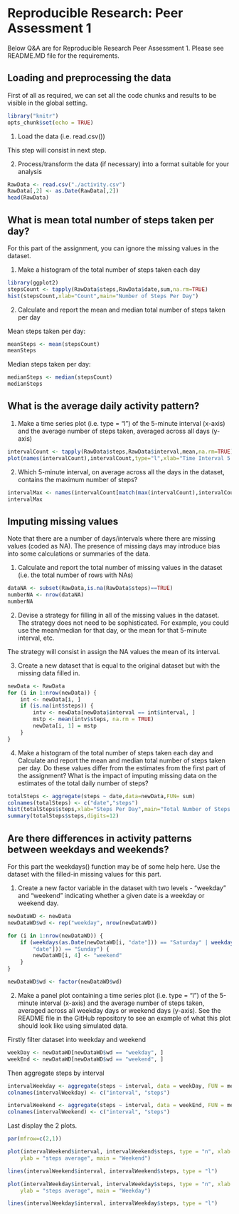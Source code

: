 
Reproducible Research: Peer Assessment 1
==========================================

Below Q&A are for Reproducible Research Peer Assessment 1. Please see README.MD file for the requirements.

## Loading and preprocessing the data

First of all as required, we can set all the code chunks and results to be visible in the global setting.

```r
library("knitr")
opts_chunk$set(echo = TRUE)
```

1. Load the data (i.e. read.csv())

This step will consist in next step.

2. Process/transform the data (if necessary) into a format suitable for your analysis

```r
RawData <- read.csv("./activity.csv")
RawData[,2] <- as.Date(RawData[,2])
head(RawData)
```



## What is mean total number of steps taken per day?

For this part of the assignment, you can ignore the missing values in the dataset.

1. Make a histogram of the total number of steps taken each day


```r
library(ggplot2)
stepsCount <- tapply(RawData$steps,RawData$date,sum,na.rm=TRUE)
hist(stepsCount,xlab="Count",main="Number of Steps Per Day")

```


2. Calculate and report the mean and median total number of steps taken per day

Mean steps taken per day:
```r
meanSteps <- mean(stepsCount)
meanSteps
```

Median steps taken per day:
```r
medianSteps <- median(stepsCount)
medianSteps
```


## What is the average daily activity pattern?

1. Make a time series plot (i.e. type = "l") of the 5-minute interval (x-axis) and the average number of steps taken, averaged across all days (y-axis)

```r
intervalCount <- tapply(RawData$steps,RawData$interval,mean,na.rm=TRUE)
plot(names(intervalCount),intervalCount,type="l",xlab="Time Interval 5 mins",ylab="Mean Steps Count")

```

2. Which 5-minute interval, on average across all the days in the dataset, contains the maximum number of steps?

```r
intervalMax <- names(intervalCount[match(max(intervalCount),intervalCount)])
intervalMax
```
## Imputing missing values

Note that there are a number of days/intervals where there are missing values (coded as NA). The presence of missing days may introduce bias into some calculations or summaries of the data.

1. Calculate and report the total number of missing values in the dataset (i.e. the total number of rows with NAs)

```r

dataNA <- subset(RawData,is.na(RawData$steps)==TRUE)
numberNA <- nrow(dataNA)
numberNA

```

2. Devise a strategy for filling in all of the missing values in the dataset. The strategy does not need to be sophisticated. For example, you could use the mean/median for that day, or the mean for that 5-minute interval, etc.

The strategy will consist in assign the NA values the mean of its interval.

3. Create a new dataset that is equal to the original dataset but with the missing data filled in.

```r
newData <- RawData
for (i in 1:nrow(newData)) {
    int <- newData[i, ]
    if (is.na(int$steps)) {
        intv <- newData[newData$interval == int$interval, ]
        mstp <- mean(intv$steps, na.rm = TRUE)
        newData[i, 1] = mstp
    }
}
```

4. Make a histogram of the total number of steps taken each day and Calculate and report the mean and median total number of steps taken per day. Do these values differ from the estimates from the first part of the assignment? What is the impact of imputing missing data on the estimates of the total daily number of steps?

```r
totalSteps <- aggregate(steps ~ date,data=newData,FUN= sum)
colnames(totalSteps) <- c("date","steps")
hist(totalSteps$steps,xlab="Steps Per Day",main="Total Number of Steps Each Day")
summary(totalSteps$steps,digits=12)
```

## Are there differences in activity patterns between weekdays and weekends?


For this part the weekdays() function may be of some help here. Use the dataset with the filled-in missing values for this part.

1. Create a new factor variable in the dataset with two levels - "weekday" and "weekend" indicating whether a given date is a weekday or weekend day.

```r
newDataWD <- newData
newDataWD$wd <- rep("weekday", nrow(newDataWD))

for (i in 1:nrow(newDataWD)) {
    if (weekdays(as.Date(newDataWD[i, "date"])) == "Saturday" | weekdays(as.Date(newDataWD[i, 
        "date"])) == "Sunday") {
        newDataWD[i, 4] <- "weekend"
    }
}

newDataWD$wd <- factor(newDataWD$wd)
```
2. Make a panel plot containing a time series plot (i.e. type = "l") of the 5-minute interval (x-axis) and the average number of steps taken, averaged across all weekday days or weekend days (y-axis). See the README file in the GitHub repository to see an example of what this plot should look like using simulated data.

Firstly filter dataset into weekday and weekend
```r
weekDay <- newDataWD[newDataWD$wd == "weekday", ]
weekEnd <- newDataWD[newDataWD$wd == "weekend", ]

```

Then aggregate steps by interval
```r
intervalWeekday <- aggregate(steps ~ interval, data = weekDay, FUN = mean)
colnames(intervalWeekday) <- c("interval", "steps")

intervalWeekend <- aggregate(steps ~ interval, data = weekEnd, FUN = mean)
colnames(intervalWeekend) <- c("interval", "steps")
```

Last display the 2 plots.
```r
par(mfrow=c(2,1))

plot(intervalWeekend$interval, intervalWeekend$steps, type = "n", xlab = "interval", 
    ylab = "steps average", main = "Weekend")

lines(intervalWeekend$interval, intervalWeekend$steps, type = "l")

plot(intervalWeekday$interval, intervalWeekday$steps, type = "n", xlab = "interval", 
    ylab = "steps average", main = "Weekday")

lines(intervalWeekday$interval, intervalWeekday$steps, type = "l")


```